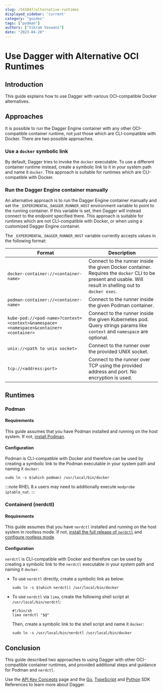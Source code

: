 ```yaml
---
slug: /541047/alternative-runtimes
displayed_sidebar: 'current'
category: "guides"
tags: ["podman"]
authors: ["Vikram Vaswani"]
date: "2023-04-28"
---
```


# Use Dagger with Alternative OCI Runtimes

## Introduction

This guide explains how to use Dagger with various OCI-compatible Docker alternatives.

## Approaches

It is possible to run the Dagger Engine container with any other OCI-compatible container runtime, not just those which are CLI-compatible with Docker. There are two possible approaches.

### Use a `docker` symbolic link

By default, Dagger tries to invoke the `docker` executable. To use a different container runtime instead, create a symbolic link to it in your system path and name it `docker`. This approach is suitable for runtimes which are CLI-compatible with Docker.

### Run the Dagger Engine container manually

An alternative approach is to run the Dagger Engine container manually and set the `_EXPERIMENTAL_DAGGER_RUNNER_HOST` environment variable to point to the running container. If this variable is set, then Dagger will instead connect to the endpoint specified there. This approach is suitable for runtimes which are not CLI-compatible with Docker, or when using a customized Dagger Engine container.

The `_EXPERIMENTAL_DAGGER_RUNNER_HOST` variable currently accepts values in the following format:

| Format | Description |
|------- | ------------|
| `docker-container://<container-name>` | Connect to the runner inside the given Docker container. Requires the `docker` CLI to be present and usable. Will result in shelling out to `docker exec`. |
| `podman-container://<container-name>` | Connect to the runner inside the given Podman container. |
| `kube-pod://<pod-name>?context=<context>&namespace=<namespace>&container=<container>` | Connect to the runner inside the given Kubernetes pod. Query strings params like `context` and `namespace` are optional.|
| `unix://<path to unix socket>` | Connect to the runner over the provided UNIX socket. |
| `tcp://<address:port>` | Connect to the runner over TCP using the provided address and port. No encryption is used.

## Runtimes

### Podman

#### Requirements

This guide assumes that you have Podman installed and running on the host system. If not, [install Podman](https://podman.io/getting-started/installation).

#### Configuration

Podman is CLI-compatible with Docker and therefore can be used by creating a symbolic link to the Podman executable in your system path and naming it `docker`:

```shell
sudo ln -s $(which podman) /usr/local/bin/docker
```

:::note
RHEL 8.x users may need to additionally execute `modprobe iptable_nat`.
:::

### Containerd (nerdctl)

#### Requirements

This guide assumes that you have `nerdctl` installed and running on the host system in rootless mode. If not, [install the full release of `nerdctl`](https://github.com/containerd/nerdctl/releases) and [configure rootless mode](https://github.com/containerd/nerdctl/blob/main/docs/rootless.md).

#### Configuration

`nerdctl` is CLI-compatible with Docker and therefore can be used by creating a symbolic link to the `nerdctl` executable in your system path and naming it `docker`.

- To use `nerdctl` directly, create a symbolic link as below:

  ```shell
  sudo ln -s $(which nerdctl) /usr/local/bin/docker
  ```

- To use `nerdctl` via `lima`, create the following shell script at `/usr/local/bin/nerdctl`:

    ```shell
    #!/bin/sh
    lima nerdctl "$@"
    ```

  Then, create a symbolic link to the shell script and name it `docker`:

  ```shell
  sudo ln -s /usr/local/bin/nerdctl /usr/local/bin/docker
  ```

## Conclusion

This guide described two approaches to using Dagger with other OCI-compatible container runtimes, and provided additional steps and guidance for Podman and `nerdctl`.

Use the [API Key Concepts](../api/975146-concepts.mdx) page and the [Go](https://pkg.go.dev/dagger.io/dagger), [TypeScript](../sdk/typescript/reference/modules.md) and [Python](https://dagger-io.readthedocs.org/) SDK References to learn more about Dagger.
